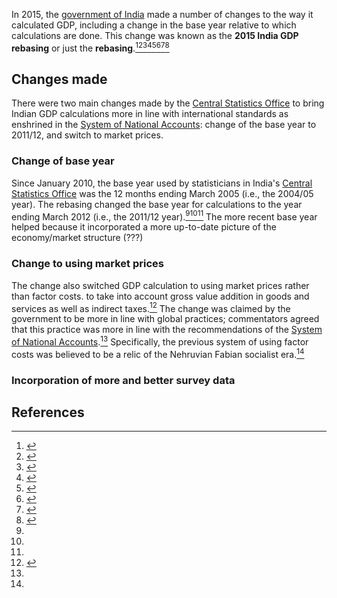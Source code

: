 In 2015, the [[government of India]] made a number of changes to the way it calculated GDP, including a change in the base year relative to which calculations are done. This change was known as the '''2015 India GDP rebasing''' or just the '''rebasing'''.<ref name=wsj>{{cite web|url = https://www.wsj.com/articles/india-changes-gdp-calculation-method-1422622762|title = India Changes GDP Calculation Method. Statistics Ministry Changing Base Year for Benchmark, Switches to Market-Price Calculation|date = January 30, 2015|last = Zhong|first = Raymond|last2 = Kala|first2 = Anant Vijay|accessdate = October 15, 2017|publisher = ''Wall Street Journal''}}</ref><ref name=worstall-sensible>{{cite web|url = https://www.forbes.com/sites/timworstall/2015/04/18/indias-change-in-gdp-calculation-method-seems-highly-sensible/#501f4847e235|title = India's Change In GDP Calculation Method Seems Highly Sensible|last = Worstall|first = Tim|date = April 18, 2015|accessdate = October 15, 2017|publisher = ''Forbes''}}</ref><ref name=manasi>{{cite web|url = https://manasiecon.wordpress.com/2015/05/14/the-new-contagious-crisis-called-gdp-revision/|title = The New Contagious Crisis called GDP Revision!|date = May 14, 2015|accessdate = October 16, 2017}}</ref><ref name=seekingalpha>{{cite web|url = https://seekingalpha.com/article/2874336-re-basing-ups-indias-gdp-growth-rate-in-2013minus-14-from-5-percent-to-6_9-percent|title = Re-Basing Ups India's GDP Growth Rate In 2013-14 From 5% To 6.9%|publisher = [[Seeking Alpha]]|date = February 2, 2015|accessdate = November 17, 2017}}</ref><ref>{{cite web |url=http://blog.frontierstrategygroup.com/2015/10/indias-new-gdp-series-and-why-it-matters/ |title=India's new GDP series and why it matters |publisher=Emerging Markets Insights |author=Pratima Singh |date=October 12, 2015 |accessdate=October 21, 2017}}</ref><ref>{{cite web |url=https://www.forbes.com/sites/kenrapoza/2015/02/17/whats-behind-indias-magical-gdp-numbers/#66abb7392c64 |title=What's Behind India's Magical GDP Numbers? |accessdate=October 21, 2017 |archiveurl=https://archive.is/Ewi3E |author=Kenneth Rapoza |publisher=Forbes |archivedate=October 21, 2017 |dead-url=no}}</ref><ref>{{cite web |url=https://www.ceicdata.com/en/blog/early-evaluation-indias-gdp-rebasing |title=An Early Evaluation of India's GDP Rebasing |publisher=CEICdata |date=February 17, 2015 |accessdate=October 21, 2017}}</ref><ref>{{cite web |url=https://ftalphaville.ft.com/2015/02/03/2108792/india-gdp-growth-rate-up-confidence-in-statistics-down/ |title=India: GDP growth rate up, confidence in statistics down? |author=David Keohane |date=February 3, 2015 |publisher=[[wikipedia:Financial Times|Financial Times]] |accessdate=October 21, 2017}}</ref>

== Changes made ==

There were two main changes made by the [[Central Statistics Office (India)|Central Statistics Office]] to bring Indian GDP calculations more in line with international standards as enshrined in the [[System of National Accounts]]: change of the base year to 2011/12, and switch to market prices.

=== Change of base year ===

Since January 2010, the base year used by statisticians in India's [[Central Statistics Office (India)|Central Statistics Office]] was the 12 months ending March 2005 (i.e., the 2004/05 year). The rebasing changed the base year for calculations to the year ending March 2012 (i.e., the 2011/12 year).<ref name=wsj/><ref name=worstall-sensible/><ref name=seekingalpha/> The more recent base year helped because it incorporated a more up-to-date picture of the economy/market structure (???)

=== Change to using market prices ===

The change also switched GDP calculation to using market prices rather than factor costs. to take into account gross value addition in goods and services as well as indirect taxes.<ref name=reuters>{{cite web|url = http://in.reuters.com/article/india-economy-gdp/methodology-change-sees-indian-economy-grow-faster-than-chinas-idINKBN0LD1AI20150209|title = Methodology change sees Indian economy grow faster than China's|last = Singh|first = Rajesh Kumar|last2 = Kumar|first2 = Manoj|date = February 9, 2015|accessdate = November 15, 2017|publisher = [[Reuters]]}}</ref> The change was claimed by the government to be more in line with global practices; commentators agreed that this practice was more in line with the recommendations of the [[System of National Accounts]].<ref name=worstall-sensible/> Specifically, the previous system of using factor costs was believed to be a relic of the Nehruvian Fabian socialist era.<ref name=worstall-sensible/>

=== Incorporation of more and better survey data ===


== References ==

{{reflist|30em}}
